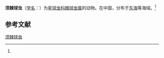 {{Speciesbox
| name = 须棘球虫
| status = 
| status_system = 
| image = 
| genus = Acanthosphaera
| species = barbati
| authority = (Campbell et Clark, 1944)<ref name='id9026'>{{cite web| url =http://www.bioinfo.cn/db05/BjdwSpecies.php?action=view&id=9026| title =须棘球虫| work =《中国动物物种编目数据库》| publisher =中国科学院微生物研究所| author =中国科学院动物研究所| accessdate =2009-04-16| deadurl =yes| archiveurl =https://web.archive.org/web/20131203122335/http://www.bioinfo.cn/db05/BjdwSpecies.php?action=view| archivedate =2013-12-03}}</ref>
}}

'''须棘球虫'''（[[学名|学名]]：{{lang|la|''Acanthosphaera barbati''}}）为[[星球虫科|星球虫科]][[棘球虫属|棘球虫属]]的动物。在中国，分布于[[东海|东海]]等海域。<ref name='id9026'/>

== 参考文献 ==
{{reflist}}

{{Wikispecies|Acanthosphaera barbati}}

[[Category:棘球虫属|须棘球虫]]


{{放射虫小作品}}